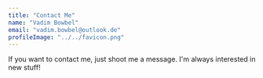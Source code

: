 ---
title: "Contact Me"
name: "Vadim Bowbel"
email: "vadim.bowbel@outlook.de"
profileImage: "../../favicon.png"
---


If you want to contact me, just shoot me a message. I'm always interested in new stuff!